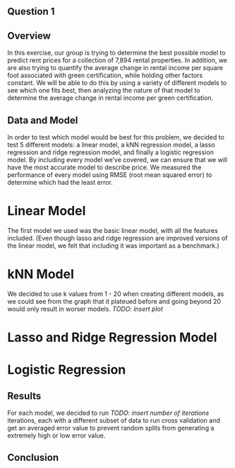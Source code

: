 ## Question 1

## Overview

In this exercise, our group is trying to determine the best possible model to predict rent prices for a collection of 7,894 rental properties. In addition, we are also trying to quantify the average change in rental income per square foot associated with green certification, while holding other factors constant. We will be able to do this by using a variety of different models to see which one fits best, then analyzing the nature of that model to determine the average change in rental income per green certification. 

## Data and Model

In order to test which model would be best for this problem, we decided to test 5 different models: a linear model, a kNN regression model, a lasso regression and ridge regression model, and finally a logistic regression model. By including every model we've covered, we can ensure that we will have the most accurate model to describe price. We measured the performance of every model using RMSE (root mean squared error) to determine which had the least error. 

# Linear Model
The first model we used was the basic linear model, with all the features included. (Even though lasso and ridge regression are improved versions of the linear model, we felt that including it was important as a benchmark.) 

# kNN Model

We decided to use k values from 1 - 20 when creating different models, as we could see from the graph that it plateued before and going beyond 20 would only result in worser models. 
*TODO: insert plot *

# Lasso and Ridge Regression Model

# Logistic Regression

## Results
For each model, we decided to run *TODO: insert number of iterations* iterations, each with a different subset of data to run cross validation and get an averaged error value to prevent random splits from generating a extremely high or low error value. 

## Conclusion

